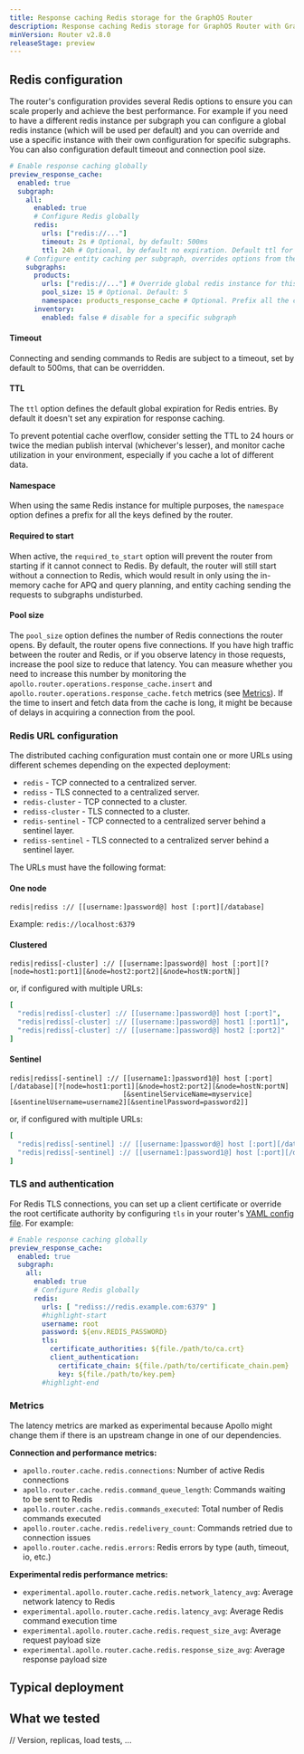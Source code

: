 ```yaml
---
title: Response caching Redis storage for the GraphOS Router
description: Response caching Redis storage for GraphOS Router with GraphOS Enterprise.
minVersion: Router v2.8.0
releaseStage: preview
---
```



## Redis configuration

The router's configuration provides several Redis options to ensure you can scale properly and achieve the best performance.
For example if you need to have a different redis instance per subgraph you can configure a global redis instance (which will be used per default) and you can override and use a specific instance with their own configuration for specific subgraphs. You can also configuration default timeout and connection pool size.

```yaml title="router.yaml"
# Enable response caching globally
preview_response_cache:
  enabled: true
  subgraph:
    all:
      enabled: true
      # Configure Redis globally
      redis:
        urls: ["redis://..."]
        timeout: 2s # Optional, by default: 500ms
        ttl: 24h # Optional, by default no expiration. Default ttl for data saved in redis
    # Configure entity caching per subgraph, overrides options from the "all" section
    subgraphs:
      products:
        urls: ["redis://..."] # Override global redis instance for this specific subgraph
        pool_size: 15 # Optional. Default: 5
        namespace: products_response_cache # Optional. Prefix all the cached entries in Redis with this prefix in Redis key
      inventory:
        enabled: false # disable for a specific subgraph
```

#### Timeout
Connecting and sending commands to Redis are subject to a timeout, set by default to 500ms, that can be overridden.


#### TTL
The `ttl` option defines the default global expiration for Redis entries. By default it doesn't set any expiration for response caching.

To prevent potential cache overflow, consider setting the TTL to 24 hours or twice the median publish interval (whichever's lesser), and monitor cache utilization in your environment, especially if you cache a lot of different data.

#### Namespace

When using the same Redis instance for multiple purposes, the `namespace` option defines a prefix for all the keys defined by the router.

#### Required to start

When active, the `required_to_start` option will prevent the router from starting if it cannot connect to Redis. By default, the router will still start without a connection to Redis, which would result in only using the in-memory cache for APQ and query planning, and entity caching sending the requests to subgraphs undisturbed.

#### Pool size

The <code>pool_size</code> option defines the number of Redis connections the router opens. By default, the router opens five connections. If you have high traffic between the router and Redis, or if you observe latency in those requests, increase the pool size to reduce that latency. You can measure whether you need to increase this number by monitoring the <code>apollo.router.operations.response_cache.insert</code> and <code>apollo.router.operations.response_cache.fetch</code> metrics (see [Metrics](#metrics)). If the time to insert and fetch data from the cache is long, it might be because of delays in acquiring a connection from the pool.

### Redis URL configuration

The distributed caching configuration must contain one or more URLs using different schemes depending on the expected deployment:

* `redis` - TCP connected to a centralized server.
* `rediss` - TLS connected to a centralized server.
* `redis-cluster` - TCP connected to a cluster.
* `rediss-cluster` - TLS connected to a cluster.
* `redis-sentinel` - TCP connected to a centralized server behind a sentinel layer.
* `rediss-sentinel` - TLS connected to a centralized server behind a sentinel layer.

The URLs must have the following format:

#### One node

```
redis|rediss :// [[username:]password@] host [:port][/database]
```

Example: `redis://localhost:6379`

#### Clustered

```
redis|rediss[-cluster] :// [[username:]password@] host [:port][?[node=host1:port1][&node=host2:port2][&node=hostN:portN]]
```

or, if configured with multiple URLs:

```yaml
[
  "redis|rediss[-cluster] :// [[username:]password@] host [:port]",
  "redis|rediss[-cluster] :// [[username:]password@] host1 [:port1]",
  "redis|rediss[-cluster] :// [[username:]password@] host2 [:port2]"
]
```

#### Sentinel

```
redis|rediss[-sentinel] :// [[username1:]password1@] host [:port][/database][?[node=host1:port1][&node=host2:port2][&node=hostN:portN]
                            [&sentinelServiceName=myservice][&sentinelUsername=username2][&sentinelPassword=password2]]
```

or, if configured with multiple URLs:

```yaml
[
  "redis|rediss[-sentinel] :// [[username:]password@] host [:port][/database][?[&sentinelServiceName=myservice][&sentinelUsername=username2][&sentinelPassword=password2]]",
  "redis|rediss[-sentinel] :// [[username1:]password1@] host [:port][/database][?[&sentinelServiceName=myservice][&sentinelUsername=username2][&sentinelPassword=password2]]"
]
```

### TLS and authentication

For Redis TLS connections, you can set up a client certificate or override the root certificate authority by configuring `tls` in your router's [YAML config file](https://www.apollographql.com/docs/router/overview/#yaml-config-file). For example:

```yaml title="router.yaml"
# Enable response caching globally
preview_response_cache:
  enabled: true
  subgraph:
    all:
      enabled: true
      # Configure Redis globally
      redis:
        urls: [ "rediss://redis.example.com:6379" ]
        #highlight-start
        username: root
        password: ${env.REDIS_PASSWORD}
        tls:
          certificate_authorities: ${file./path/to/ca.crt}
          client_authentication:
            certificate_chain: ${file./path/to/certificate_chain.pem}
            key: ${file./path/to/key.pem}
        #highlight-end
```

### Metrics
The latency metrics are marked as experimental because Apollo might change them if there is an upstream change in one of our dependencies.

**Connection and performance metrics:**
  - `apollo.router.cache.redis.connections`: Number of active Redis connections
  - `apollo.router.cache.redis.command_queue_length`: Commands waiting to be sent to Redis
  - `apollo.router.cache.redis.commands_executed`: Total number of Redis commands executed
  - `apollo.router.cache.redis.redelivery_count`: Commands retried due to connection issues
  - `apollo.router.cache.redis.errors`: Redis errors by type (auth, timeout, io, etc.)

**Experimental redis performance metrics:**
  - `experimental.apollo.router.cache.redis.network_latency_avg`: Average network latency to Redis
  - `experimental.apollo.router.cache.redis.latency_avg`: Average Redis command execution time
  - `experimental.apollo.router.cache.redis.request_size_avg`: Average request payload size
  - `experimental.apollo.router.cache.redis.response_size_avg`: Average response payload size

## Typical deployment

## What we tested
// Version, replicas, load tests, ...
